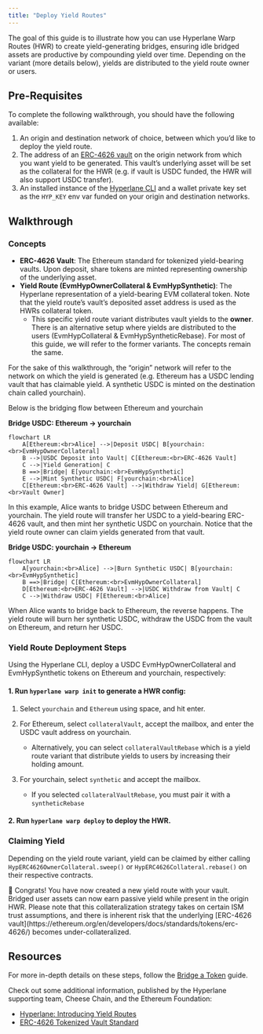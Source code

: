 ```yaml
---
title: "Deploy Yield Routes"
---
```


The goal of this guide is to illustrate how you can use Hyperlane Warp Routes (HWR) to create yield-generating bridges, ensuring idle bridged assets are productive by compounding yield over time. Depending on the variant (more details below), yields are distributed to the yield route owner or users.

## Pre-Requisites

To complete the following walkthrough, you should have the following available:

1. An origin and destination network of choice, between which you’d like to deploy the yield route.
2. The address of an [ERC-4626 vault](https://ethereum.org/en/developers/docs/standards/tokens/erc-4626/) on the origin network from which you want yield to be generated. This vault’s underlying asset will be set as the collateral for the HWR (e.g. if vault is USDC funded, the HWR will also support USDC transfer).
3. An installed instance of the [Hyperlane CLI](https://docs.hyperlane.xyz/docs/reference/developer-tools/cli) and a wallet private key set as the `HYP_KEY` env var funded on your origin and destination networks.

## Walkthrough

### Concepts

- **ERC-4626 Vault**: The Ethereum standard for tokenized yield-bearing vaults. Upon deposit, share tokens are minted representing ownership of the underlying asset.
- **Yield Route (EvmHypOwnerCollateral & EvmHypSynthetic)**: The Hyperlane representation of a yield-bearing EVM collateral token. Note that the yield route’s vault’s deposited asset address is used as the HWRs collateral token.
  - This specific yield route variant distributes vault yields to the **owner**. There is an alternative setup where yields are distributed to the users (EvmHypCollateral & EvmHypSyntheticRebase). For most of this guide, we will refer to the former variants. The concepts remain the same.

<Info>
  For the sake of this walkthrough, the “origin” network will refer to the
  network on which the yield is generated (e.g. Ethereum has a USDC lending
  vault that has claimable yield. A synthetic USDC is minted on the destination
  chain called yourchain).
</Info>

Below is the bridging flow between Ethereum and yourchain

**Bridge USDC: Ethereum → yourchain**

```mermaid
flowchart LR
    A[Ethereum:<br>Alice] -->|Deposit USDC| B[yourchain:<br>EvmHypOwnerCollateral]
    B -->|USDC Deposit into Vault| C[Ethereum:<br>ERC-4626 Vault]
    C -->|Yield Generation| C
    B ==>|Bridge| E[yourchain:<br>EvmHypSynthetic]
    E -->|Mint Synthetic USDC| F[yourchain:<br>Alice]
    C[Ethereum:<br>ERC-4626 Vault] -->|Withdraw Yield| G[Ethereum:<br>Vault Owner]
```

In this example, Alice wants to bridge USDC between Ethereum and yourchain. The yield route will transfer her USDC to a yield-bearing ERC-4626 vault, and then mint her synthetic USDC on yourchain. Notice that the yield route owner can claim yields generated from that vault.

**Bridge USDC: yourchain → Ethereum**

```mermaid
flowchart LR
    A[yourchain:<br>Alice] -->|Burn Synthetic USDC| B[yourchain:<br>EvmHypSynthetic]
    B ==>|Bridge| C[Ethereum:<br>EvmHypOwnerCollateral]
    D[Ethereum:<br>ERC-4626 Vault] -->|USDC Withdraw from Vault| C
    C -->|Withdraw USDC| F[Ethereum:<br>Alice]

```

When Alice wants to bridge back to Ethereum, the reverse happens. The yield route will burn her synthetic USDC, withdraw the USDC from the vault on Ethereum, and return her USDC.

### Yield Route Deployment Steps

Using the Hyperlane CLI, deploy a USDC EvmHypOwnerCollateral and EvmHypSynthetic tokens on Ethereum and yourchain, respectively:

#### 1. Run `hyperlane warp init` to generate a HWR config:

1.  Select `yourchain` and `Ethereum` using space, and hit enter.
2.  For Ethereum, select `collateralVault`, accept the mailbox, and enter the USDC vault address on yourchain.
    - Alternatively, you can select `collateralVaultRebase` which is a yield route variant that distribute yields to users by increasing their holding amount.
3.  For yourchain, select `synthetic` and accept the mailbox.

    - If you selected `collateralVaultRebase`, you must pair it with a `syntheticRebase`

#### 2. Run `hyperlane warp deploy` to deploy the HWR.

### Claiming Yield

Depending on the yield route variant, yield can be claimed by either calling `HypERC4626OwnerCollateral.sweep()` or `HypERC4626Collateral.rebase()` on their respective contracts.

<Check>
  🎉 Congrats! You have now created a new yield route with your vault. Bridged
  user assets can now earn passive yield while present in the origin HWR.
</Check>

<Warning>
  Please note that this collateralization strategy takes on certain ISM trust
  assumptions, and there is inherent risk that the underlying [ERC-4626
  vault](https://ethereum.org/en/developers/docs/standards/tokens/erc-4626/)
  becomes under-collateralized.
</Warning>

## Resources

For more in-depth details on these steps, follow the [Bridge a Token](/docs/guides/quickstart/deploy-warp-route) guide.

Check out some additional information, published by the Hyperlane supporting team, Cheese Chain, and the Ethereum Foundation:

- [Hyperlane: Introducing Yield Routes](https://medium.com/hyperlane/introducing-yield-routes-f7e8fd091443)
- [ERC-4626 Tokenized Vault Standard](https://ethereum.org/en/developers/docs/standards/tokens/erc-4626/)
